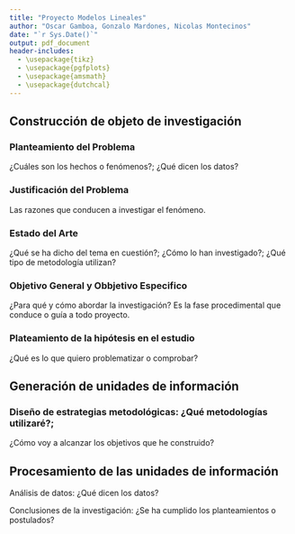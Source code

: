 ```yaml
---
title: "Proyecto Modelos Lineales"
author: "Oscar Gamboa, Gonzalo Mardones, Nicolas Montecinos"
date: "`r Sys.Date()`"
output: pdf_document
header-includes: 
  - \usepackage{tikz}
  - \usepackage{pgfplots}
  - \usepackage{amsmath}
  - \usepackage{dutchcal}
---
```


## Construcción de objeto de investigación

### Planteamiento del Problema
¿Cuáles son los hechos o fenómenos?; ¿Qué dicen los datos?

### Justificación del Problema
 Las razones que conducen a investigar el fenómeno.

###  Estado del Arte
¿Qué se ha dicho del tema en cuestión?; ¿Cómo lo han
investigado?; ¿Qué tipo de metodología utilizan?

### Objetivo General y Obbjetivo Especifico
¿Para qué y cómo abordar la investigación?
Es la fase procedimental que conduce o guía a todo proyecto.

### Plateamiento de la hipótesis en el estudio
¿Qué es lo que quiero problematizar o comprobar?

## Generación de unidades de información

### Diseño de estrategias metodológicas: ¿Qué metodologías utilizaré?;
¿Cómo voy a alcanzar los objetivos que he construido?

## Procesamiento de las unidades de información

Análisis de datos: ¿Qué dicen los datos?

Conclusiones de la investigación: ¿Se ha cumplido los planteamientos o postulados?

\begin{center}
    \begin{tabular}{|c|}
        \hline
        \textbf{Base de datos de Licencias Médicas}\\
        \begin{tabular}{|p{5cm}|p{11cm}|}
            \hline
             \textbf{Variable} & \textbf{Descripción}\\
             \hline
             ESCALAFON & [STRING] ... \\
             \hline
             RUT\_FUNCIONARIO & [STRING] ...\\
            \hline
             NOMBRE  & [STRING] ...\\
            \hline
             AP\_P & [STRING] ...\\
            \hline
             AP\_M & [STRING] ...\\
            \hline
             SEXO & [FACTOR] ...\\
            \hline
             ESTADO\_CIVIL & [FACTOR] ...\\
            \hline
             EDAD & [DOUBLE] ...\\
            \hline
             COMUNA\_RESIDENCIA & [STRING] ...\\
            \hline
             RENTA\_PROMEDIO & [DOUBLE] ...\\
            \hline
             SISTEMA\_SALUD & [FACTOR] ...\\
            \hline 
             JORNADA & [DOUBLE] ...\\
            \hline             
             NIVEL & [FACTOR] ...\\
            \hline                         
             ESTABLECIMIENTO & [STRING] ...\\
            \hline                                     
             TIPO\_ESTABLECIMIENTO & [FACTOR] ...\\
            \hline                                                 
             COMUNA\_ESTABLECIMIENTO & [FACTOR] ...\\
            \hline                                                             
             CALIDAD\_DESEMPEÑO & [FACTOR] ...\\
            \hline  
             ESTAMENTO & [FACTOR] ...\\
            \hline              
             TRAMO\_DOCENTE & [FACTOR] ...\\
            \hline                          
             EVALUACION\_DOCENTE & [FACTOR] ...\\
            \hline  
             CANTIDAD\_LM & [DOUBLE] ...\\
            \hline              
             PROMEDIO\_DIAS\_LM & [DOUBLE] ...\\
            \hline                          
             SUMA\_DIAS & [DOUBLE] ...\\
            \hline                          
             TRASLADO\_COMUNA & [DOUBLE] ...\\
            \hline                                      
        \end{tabular}\\
        \\
        \hline
    \end{tabular}
\end{center}